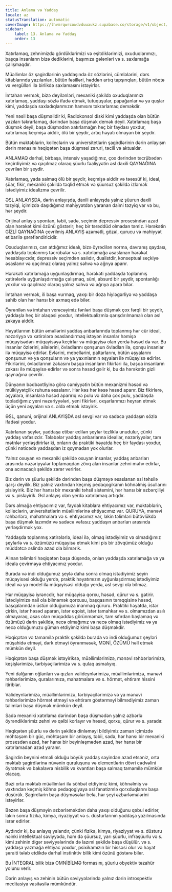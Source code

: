 ```yaml
---
title: Anlama və Yaddaş
locale: az
statusTranslation: automatic
coverImage: https://lhvmrqwrcowdvduuaukz.supabase.co/storage/v1/object/public/strapi-uploads/small_cover-educacion-fundamental.webp-2d51a7828a2b1309555be27f7e2a61a0.webp
sidebar:
    label: 13. Anlama və Yaddaş
    order: 13
---
```

Xatırlamaq, zehnimizdə gördüklərimizi və eşitdiklərimizi, oxuduqlarımızı, başqa insanların bizə dediklərini, başımıza gələnləri və s. saxlamağa çalışmaqdır.

Müəllimlər öz şagirdlərinin yaddaşında öz sözlərini, cümlələrini, dərs kitablarında yazılanları, bütün fəsilləri, həddən artıq tapşırıqları, bütün nöqtə və vergülləri ilə birlikdə saxlamasını istəyirlər.

İmtahan vermək, bizə deyilənləri, mexaniki şəkildə oxuduqlarımızı xatırlamaq, yaddaşı sözlə ifadə etmək, tutuquşular, papağanlar və ya quşlar kimi, yaddaşda saxladıqlarımızın hamısını təkrarlamaq deməkdir.

Yeni nəsil başa düşməlidir ki, Radiokonsol diski kimi yaddaşda olan bütün yazıları təkrarlamaq, dərindən başa düşmək demək deyil. Xatırlamaq başa düşmək deyil, başa düşmədən xatırlamağın heç bir faydası yoxdur, xatırlamaq keçmişə aiddir, ölü bir şeydir, artıq həyatı olmayan bir şeydir.

Bütün məktəblərin, kolleclərin və universitetlərin şagirdlərinin dərin anlayışın dərin mənasını həqiqətən başa düşməsi zəruri, təcili və aktualdır.

ANLAMAQ dərhal, birbaşa, intensiv yaşadığımız, çox dərindən təcrübədən keçirdiyimiz və qaçılmaz olaraq şüurlu fəaliyyətin əsl daxili QAYNAĞINA çevrilən bir şeydir.

Xatırlamaq, yada salmaq ölü bir şeydir, keçmişə aiddir və təəssüf ki, ideal, şüar, fikir, mexaniki şəkildə təqlid etmək və şüursuz şəkildə izləmək istədiyimiz idealizmə çevrilir.

ƏSL ANLAYIŞDA, dərin anlayışda, daxili anlayışda yalnız şüurun daxili təzyiqi, içimizdə daşıdığımız mahiyyətdən yaranan daimi təzyiq var və bu, hər şeydir.

Orijinal anlayış spontan, təbii, sadə, seçimin depressiv prosesindən azad olan hərəkət kimi özünü göstərir; heç bir tərəddüd olmadan təmiz. Hərəkətin GİZLİ QAYNAĞINA çevrilmiş ANLAYIŞ əzəmətli, gözəl, qurucu və mahiyyət etibarilə şərəfləndiricidir.

Oxuduqlarımızı, can atdığımız idealı, bizə öyrədilən norma, davranış qaydası, yaddaşda toplanmış təcrübələr və s. xatırlamağa əsaslanan hərəkət hesablayıcıdır, depressiv seçimdən asılıdır, dualistdir, konseptual seçkiyə əsaslanır və qaçılmaz olaraq yalnız səhvə və ağrıya aparır.

Hərəkəti xatırlamağa uyğunlaşdırmaq, hərəkəti yaddaşda toplanmış xatirələrlə uyğunlaşdırmağa çalışmaq, süni, absurd bir şeydir, spontanlığı yoxdur və qaçılmaz olaraq yalnız səhvə və ağrıya apara bilər.

İmtahan vermək, ili başa vurmaq, yaxşı bir doza hiyləgərliyə və yaddaşa sahib olan hər hansı bir axmaq edə bilər.

Öyrənilən və imtahan verəcəyimiz fənləri başa düşmək çox fərqli bir şeydir, yaddaşla heç bir əlaqəsi yoxdur, intellektualizmlə qarışdırılmamalı olan əsl zəkaya aiddir.

Həyatlarının bütün əməllərini yaddaş anbarlarında toplanmış hər cür ideal, nəzəriyyə və xatirələrə əsaslandırmaq istəyən insanlar həmişə müqayisədən-müqayisəyə keçirlər və müqayisə olan yerdə həsəd də var. Bu insanlar özlərini, ailələrini, övladlarını qonşunun övladları ilə, qonşu insanlar ilə müqayisə edirlər. Evlərini, mebellərini, paltarlarını, bütün əşyalarını qonşunun və ya qonşuların və ya yaxınlarının əşyaları ilə müqayisə edirlər. Fikirlərini, övladlarının zəkasını başqa insanların fikirləri ilə, başqa insanların zəkası ilə müqayisə edirlər və sonra həsəd gəlir ki, bu da hərəkətin gizli qaynağına çevrilir.

Dünyanın bədbəxtliyinə görə cəmiyyətin bütün mexanizmi həsəd və mülkiyyətçilik ruhuna əsaslanır. Hər kəs hər kəsə həsəd aparır. Biz fikirlərə, əşyalara, insanlara həsəd aparırıq və pulu və daha çox pulu, yaddaşda topladığımız yeni nəzəriyyələri, yeni fikirləri, oxşarlarımızı heyran etmək üçün yeni əşyaları və s. əldə etmək istəyirik.

ƏSL, qanuni, orijinal ANLAYIŞDA əsl sevgi var və sadəcə yaddaşın sözlə ifadəsi yoxdur.

Xatırlanan şeylər, yaddaşa etibar edilən şeylər tezliklə unudulur, çünki yaddaş vəfasızdır. Tələbələr yaddaş anbarlarına ideallar, nəzəriyyələr, tam mətnlər yerləşdirirlər ki, onların da praktiki həyatda heç bir faydası yoxdur, çünki nəticədə yaddaşdan iz qoymadan yox olurlar.

Yalnız oxuyan və mexaniki şəkildə oxuyan insanlar, yaddaş anbarları arasında nəzəriyyələr toplamaqdan zövq alan insanlar zehni məhv edirlər, ona acınacaqlı şəkildə zərər verirlər.

Biz dərin və şüurlu şəkildə dərindən başa düşməyə əsaslanan əsl təhsilə qarşı deyilik. Biz yalnız vaxtından keçmiş pedaqogikanın köhnəlmiş üsullarını pisləyirik. Biz hər hansı bir mexaniki təhsil sistemini, hər hansı bir əzbərçiliyi və s. pisləyirik. Əsl anlayış olan yerdə xatırlamaq artıqdır.

Dərs almağa ehtiyacımız var, faydalı kitablara ehtiyacımız var, məktəblərin, kolleclərin, universitetlərin müəllimlərinə ehtiyacımız var. QURUYA, mənəvi rəhbərlərə, mahatmalara və s. ehtiyacımız var, lakin təlimləri bütövlükdə başa düşmək lazımdır və sadəcə vəfasız yaddaşın anbarları arasında yerləşdirmək yox.

Yaddaşda toplanmış xatirələrlə, ideal ilə, olmaq istədiyimiz və olmadığımız şeylərlə və s. özümüzü müqayisə etmək kimi pis bir zövqümüz olduğu müddətcə əslində azad ola bilmərik.

Alınan təlimləri həqiqətən başa düşəndə, onları yaddaşda xatırlamağa və ya ideala çevirməyə ehtiyacımız yoxdur.

Burada və indi olduğumuz şeylə daha sonra olmaq istədiyimiz şeyin müqayisəsi olduğu yerdə, praktik həyatımızın uyğunlaşdırmaq istədiyimiz ideal və ya model ilə müqayisəsi olduğu yerdə, əsl sevgi ola bilməz.

Hər müqayisə iyrəncdir, hər müqayisə qorxu, həsəd, qürur və s. gətirir. İstədiyimizə nail ola bilməmək qorxusu, başqasının tərəqqisinə həsəd, başqalarından üstün olduğumuza inanmaq qüruru. Praktiki həyatda, istər çirkin, istər həsəd aparan, istər eqoist, istər tamahkar və s. olmamızdan asılı olmayaraq, əsas olan müqəddəs görünməmək, tam sıfırdan başlamaq və özümüzü dərin şəkildə, necə olmağımız və necə olmaq istədiyimiz və ya necə olduğumuzu güman etdiyimiz kimi başa düşməkdir.

Həqiqətən və tamamilə praktik şəkildə burada və indi olduğumuz şeyləri müşahidə etməyi, dərk etməyi öyrənməsək, MƏNİ, ÖZÜMÜ həll etmək mümkün deyil.

Həqiqətən başa düşmək istəyiriksə, müəllimlərimizə, mənəvi rəhbərlərimizə, keşişlərimizə, tərbiyəçilərimizə və s. qulaq asmalıyıq.

Yeni dalğanın oğlanları və qızları valideynlərimizə, müəllimlərimizə, mənəvi rəhbərlərimizə, quralarımıza, mahatmalara və s. hörmət, ehtiram hissini itiriblər.

Valideynlərimizə, müəllimlərimizə, tərbiyəçilərimizə və ya mənəvi rəhbərlərimizə hörmət etməyi və ehtiram göstərməyi bilmədiyimiz zaman təlimləri başa düşmək mümkün deyil.

Sadə mexaniki xatırlama dərindən başa düşmədən yalnız əzbərlə öyrəndiklərimiz zehni və qəlbi korlayır və həsəd, qorxu, qürur və s. yaradır.

Həqiqətən şüurlu və dərin şəkildə dinləməyi bildiyimiz zaman içimizdə möhtəşəm bir güc, möhtəşəm bir anlayış, təbii, sadə, hər hansı bir mexaniki prosesdən azad, hər hansı bir beyinləşmədən azad, hər hansı bir xatırlamadan azad yaranır.

Şagirdin beynini etməli olduğu böyük yaddaş səyindən azad etsəniz, orta məktəb şagirdlərinə nüvənin quruluşunu və elementlərin dövri cədvəlini öyrətmək və bakalavra nisbilik və kvantları başa salmaq tamamilə mümkün olacaq.

Bəzi orta məktəb müəllimləri ilə söhbət etdiyimiz kimi, köhnəlmiş və vaxtından keçmiş köhnə pedaqogiyaya əsl fanatizmlə qorxduqlarını başa düşürük. Şagirdlərin başa düşməsələr belə, hər şeyi əzbərləmələrini istəyirlər.

Bəzən başa düşməyin əzbərləməkdən daha yaxşı olduğunu qəbul edirlər, lakin sonra fizika, kimya, riyaziyyat və s. düsturlarının yaddaşa yazılmasında israr edirlər.

Aydındır ki, bu anlayış yalandır, çünki fizika, kimya, riyaziyyat və s. düsturu nəinki intellektual səviyyədə, həm də şüursuz, yarı şüurlu, infraşüurlu və s. kimi zehinin digər səviyyələrində də lazımi şəkildə başa düşülür. və s. yaddaşa yazmağa ehtiyac yoxdur, psixikamızın bir hissəsi olur və həyat şəraiti tələb etdikdə dərhal instinktiv bilik kimi özünü göstərə bilər.

Bu İNTEQRAL bilik bizə OMNİBİLMƏ formasını, şüurlu obyektiv təzahür yolunu verir.

Dərin anlayış və zehinin bütün səviyyələrində yalnız dərin introspektiv meditasiya vasitəsilə mümkündür.

